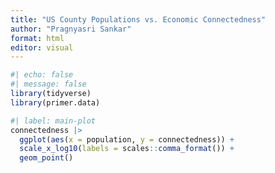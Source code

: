 ```yaml
---
title: "US County Populations vs. Economic Connectedness"
author: "Pragnyasri Sankar"
format: html
editor: visual
---
```


```r
#| echo: false
#| message: false
library(tidyverse)
library(primer.data)
```


```r
#| label: main-plot
connectedness |>
  ggplot(aes(x = population, y = connectedness)) +
  scale_x_log10(labels = scales::comma_format()) + 
  geom_point()
```

